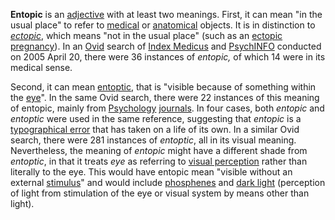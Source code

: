 '''Entopic''' is an [[adjective]] with at least two meanings. First, it can mean "in the usual place" to refer to [[medical]] or [[anatomical]] objects. It is in distinction to ''[[ectopic]]'', which means "not in the usual place" (such as an [[ectopic pregnancy]]). In an [[Ovid]] search of [[Index Medicus]] and [[PsychINFO]] conducted on 2005 April 20, there were 36 instances of ''entopic,'' of which 14 were in its medical sense.

Second, it can mean [[entoptic phenomenon|entoptic]], that is "visible because of something within the [[eye]]". In the same Ovid search, there were 22 instances of this meaning of entopic, mainly from [[Psychology]] [[journal]]s. In four cases, both ''entopic'' and ''entoptic'' were used in the same reference, suggesting that ''entopic'' is a [[typographical error]] that has taken on a life of its own. In a similar Ovid search, there were 281 instances of ''entoptic'', all in its visual meaning. Nevertheless, the meaning of ''entopic'' might have a different shade from ''entoptic'', in that it treats ''eye'' as referring to [[visual perception]] rather than literally to the eye. This would have entopic mean "visible without an external [[stimulus]]" and would include [[phosphene]]s and [[dark light]] (perception of light from stimulation of the eye or visual system by means other than light).